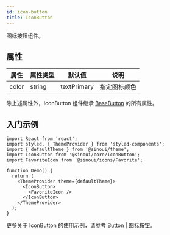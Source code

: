 ```yaml
---
id: icon-button
title: IconButton
---
```


图标按钮组件。

## 属性

| 属性  | 属性类型 | 默认值      | 说明         |
| ----- | -------- | ----------- | ------------ |
| color | string   | textPrimary | 指定图标颜色 |

除上述属性外，IconButton 组件继承 [BaseButton](./base-button) 的所有属性。

## 入门示例

```tsx
import React from 'react';
import styled, { ThemeProvider } from 'styled-components';
import { defaultTheme } from '@sinoui/theme';
import IconButton from '@sinoui/core/IconButton';
import FavoriteIcon from '@sinoui/icons/Favorite';

function Demo() {
  return (
    <ThemeProvider theme={defaultTheme}>
      <IconButton>
        <FavoriteIcon />
      </IconButton>
    </ThemeProvider>
  );
}
```

更多关于 IconButton 的使用示例，请参考 [Button | 图标按钮](../components/button/#图标按钮)。
